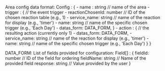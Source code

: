 Area config data format:
Config : {
    - name : string // name of the area
    - trigger : { // the event trigger
        - reactionChosenId: number // ID of the chosen reaction table (e.g., 1)
        - service_name: string // name of the reaction for display (e.g., 'timer')
        - name: string // name of the specific chosen trigger (e.g., 'Each Day')
        - datas_form: DATA_FORM,
    }
    - action : { // the resulting action (currently only 1)
        - datas_form: DATA_FORM,
        - service_name: string // name of the reaction for display (e.g., 'timer')
        - name: string // name of the specific chosen trigger (e.g., 'Each Day')
    }
}

DATA_FORM: List of fields provided for configuration:
Field[] : {
    fieldId: number // ID of the field for ordering
    fieldName: string // Name of the provided field
    response: string // Value provided by the user
}

